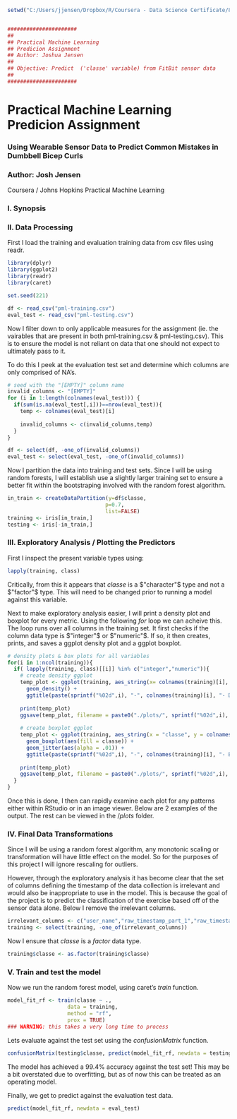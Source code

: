 ```r
setwd("C:/Users/jjensen/Dropbox/R/Coursera - Data Science Certificate/8 - Practical Machine Learning/project")


######################
##
## Practical Machine Learning
## Predicion Assignment
## Author: Joshua Jensen
##
## Objective: Predict  ('classe' variable) from FitBit sensor data
##
######################
```
# Practical Machine Learning Predicion Assignment
### Using Wearable Sensor Data to Predict Common Mistakes in Dumbbell Bicep Curls
### Author: Josh Jensen
Coursera / Johns Hopkins
Practical Machine Learning

### I. Synopsis



### II. Data Processing

First I load the training and evaluation training data from csv files using readr.

```r
library(dplyr)
library(ggplot2)
library(readr)
library(caret)

set.seed(221)

df <- read_csv("pml-training.csv")
eval_test <- read_csv("pml-testing.csv")
```

Now I filter down to only applicable measures for the assignment (ie. the vairables that are present in both pml-training.csv & pml-testing.csv). This is to ensure the model is not reliant on data that one should not expect to ultimately pass to it.

To do this I peek at the evaluation test set and determine which columns are only comprised of NA's.
```r
# seed with the "[EMPTY]" column name
invalid_columns <- "[EMPTY]"
for (i in 1:length(colnames(eval_test))) {
  if(sum(is.na(eval_test[,i]))==nrow(eval_test)){
    temp <- colnames(eval_test)[i]
    
    invalid_columns <- c(invalid_columns,temp)
  }
}

df <- select(df, -one_of(invalid_columns))
eval_test <- select(eval_test, -one_of(invalid_columns))
```

Now I partition the data into training and test sets. Since I will be using random forests, I will establish use a slightly larger training set to ensure a better fit within the bootstraping involved with the random forest algorithm.
```r
in_train <- createDataPartition(y=df$classe,
                               p=0.7, 
                               list=FALSE)
training <- iris[in_train,]
testing <- iris[-in_train,]
```

### III. Exploratory Analysis / Plotting the Predictors

First I inspect the present variable types using:
```r
lapply(training, class)
```

Critically, from this it appears that $classe$ is a $"character"$ type and not a $"factor"$ type. This will need to be changed prior to running a model against this variable. 

Next to make exploratory analysis easier, I will print a density plot and boxplot for every metric. Using the following $for$ loop we can acheive this. The loop runs over all columns in the training set. It first checks if the column data type is $"integer"$ or $"numeric"$. If so, it then creates, prints, and saves a ggplot density plot and a ggplot boxplot.

```r
# density plots & box plots for all variables
for(i in 1:ncol(training)){
  if( lapply(training, class)[[i]] %in% c("integer","numeric")){
    # create density ggplot
    temp_plot <- ggplot(training, aes_string(x= colnames(training)[i], colour = "classe")) + 
      geom_density() +
      ggtitle(paste(sprintf("%02d",i), "-", colnames(training)[i], "- Density"))
    
    print(temp_plot)
    ggsave(temp_plot, filename = paste0("./plots/", sprintf("%02d",i), "_", colnames(training)[i], "_density.png"))
    
    # create boxplot ggplot
    temp_plot <- ggplot(training, aes_string(x = "classe", y = colnames(training)[i])) + 
      geom_boxplot(aes(fill = classe)) + 
      geom_jitter(aes(alpha = .01)) +
      ggtitle(paste(sprintf("%02d",i), "-", colnames(training)[i], "- Boxplot"))
    
    print(temp_plot)
    ggsave(temp_plot, filename = paste0("./plots/", sprintf("%02d",i), "_", colnames(training)[i], "_box.png"))
  }
}
```

Once this is done, I then can rapidly examine each plot for any patterns either within RStudio or in an image viewer. Below are 2 examples of the output. The rest can be viewed in the $/plots$ folder.


### IV. Final Data Transformations

Since I will be using a random forest algorithm, any monotonic scaling or transformation will have little effect on the model. So for the purposes of this project I will ignore rescaling for outliers. 

However, through the exploratory analysis it has become clear that the set of columns defining the timestamp of the data collection is irrelevant and would also be inappropriate to use in the model. This is because the goal of the project is to predict the classification of the exercise based off of the sensor data alone. Below I remove the irrelevant columns.
```r
irrelevant_columns <- c("user_name","raw_timestamp_part_1","raw_timestamp_part_2","cvtd_timestamp","new_window","num_window" )
training <- select(training, -one_of(irrelevant_columns))
```

Now I ensure that $classe$ is a $factor$ data type.
```r
training$classe <- as.factor(training$classe)
```


### V. Train and test the model

Now we run the random forest model, using caret's $train$ function.
```r
model_fit_rf <- train(classe ~ .,
                   data = training,
                   method = "rf",
                   prox = TRUE)
### WARNING: this takes a very long time to process
```

Lets evaluate against the test set using the $confusionMatrix$ function.
```r
confusionMatrix(testing$classe, predict(model_fit_rf, newdata = testing))
```

The model has achieved a 99.4% accuracy against the test set! This may be a bit overstated due to overfitting, but as of now this can be treated as an operating model.

Finally, we get to predict against the evaluation test data.
```r
predict(model_fit_rf, newdata = eval_test)
```
